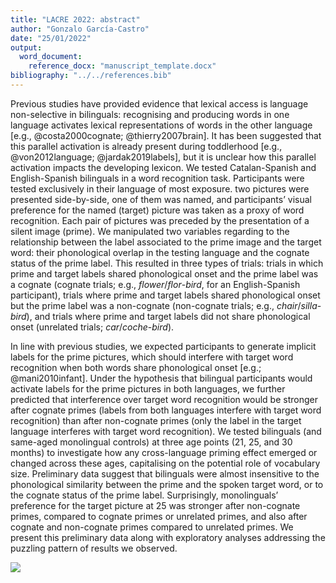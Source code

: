```yaml
---
title: "LACRE 2022: abstract"
author: "Gonzalo García-Castro"
date: "25/01/2022"
output: 
  word_document: 
    reference_docx: "manuscript_template.docx"
bibliography: "../../references.bib"
---
```


Previous studies have provided evidence that lexical access is language non-selective in bilinguals: recognising and producing words in one language activates lexical representations of words in the other language [e.g., @costa2000cognate; @thierry2007brain]. It has been suggested that this parallel activation is already present during toddlerhood [e.g., @von2012language; @jardak2019labels], but it is unclear how this parallel activation impacts the developing lexicon. We tested Catalan-Spanish and English-Spanish bilinguals in a word recognition task. Participants were tested exclusively in their language of most exposure. two pictures were presented side-by-side, one of them was named, and participants' visual preference for the named (target) picture was taken as a proxy of word recognition. Each pair of pictures was preceded by the presentation of a silent image (prime). We manipulated two variables regarding to the relationship between the label associated to the prime image and the target word: their phonological overlap in the testing language and the cognate status of the prime label. This resulted in three types of trials: trials in which prime and target labels shared phonological onset and the prime label was a cognate (cognate trials; e.g., *flower*/*flor*-*bird*, for an English-Spanish participant), trials where prime and target labels shared phonological onset but the prime label was a non-cognate (non-cognate trials; e.g., *chair*/*silla*-*bird*), and trials where prime and target labels did not share phonological onset (unrelated trials; *car*/*coche*-*bird*).

In line with previous studies, we expected participants to generate implicit labels for the prime pictures, which should interfere with target word recognition when both words share phonological onset [e.g.; @mani2010infant]. Under the hypothesis that bilingual participants would activate labels for the prime pictures in both languages, we further predicted  that interference over target word recognition would be stronger after cognate primes (labels from both languages interfere with target word recognition) than after non-cognate primes (only the label in the target language interferes with target word recognition). We tested bilinguals (and same-aged monolingual controls) at three age points (21, 25, and 30 months) to investigate how any cross-language priming effect emerged or changed across these ages, capitalising on the potential role of vocabulary size. Preliminary data suggest that bilinguals were almost insensitive to the phonological similarity between the prime and the spoken target word, or to the cognate status of the prime label. Surprisingly, monolinguals' preference for the target picture at 25 was stronger after non-cognate primes, compared to cognate primes or unrelated primes, and also after cognate and non-cognate primes compared to unrelated primes. We present this preliminary data along with exploratory analyses addressing the puzzling pattern of results we observed. 


![](img/gca.png)